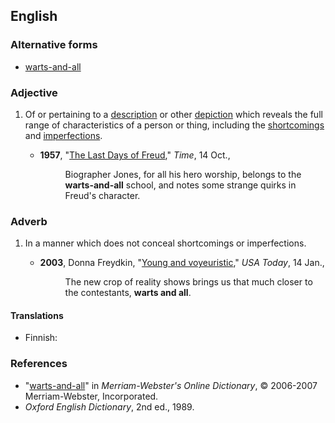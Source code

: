 ==English==

===Alternative forms===
* [[warts-and-all]]

===Adjective===
{{en-adj|pos=[[wart]]s [[and all]]|-}}

# {{idiom}} Of or pertaining to a [[description]] or other [[depiction]] which reveals the full range of characteristics of a person or thing, including the [[shortcomings]] and [[imperfections]].
#* '''1957''', "[http://www.time.com/time/magazine/article/0,9171,862786-1,00.html The Last Days of Freud]," ''Time'', 14 Oct.,
#*: Biographer Jones, for all his hero worship, belongs to the '''warts-and-all''' school, and notes some strange quirks in Freud's character.

===Adverb===
{{en-adj|pos=[[wart]]s [[and all]]|-}}

# {{idiom}} In a manner which does not conceal shortcomings or imperfections.
#* '''2003''', Donna Freydkin, "[http://www.usatoday.com/life/television/news/2003-01-14-young-cover_x.htm Young and voyeuristic]," ''USA Today'', 14 Jan.,
#*: The new crop of reality shows brings us that much closer to the contestants, '''warts and all'''.

====Translations====
{{trans-top|in a manner which does not conceal shortcomings or imperfections}}
* Finnish: {{t-|fi|kaunistelematta}}
{{trans-mid}}
{{trans-bottom}}

===References===
* "[http://www.m-w.com/cgi-bin/dictionary?book=Dictionary&va=warts+and+all warts-and-all]" in ''Merriam-Webster's Online Dictionary'', © 2006-2007 Merriam-Webster, Incorporated.
* ''Oxford English Dictionary'', 2nd ed., 1989.